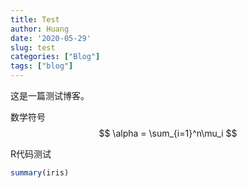 ```yaml
---
title: Test
author: Huang
date: '2020-05-29'
slug: test
categories: ["Blog"]
tags: ["blog"]
---
```



这是一篇测试博客。

数学符号
$$
\alpha = \sum_{i=1}^n\mu_i
$$


R代码测试
```r
summary(iris)
```

